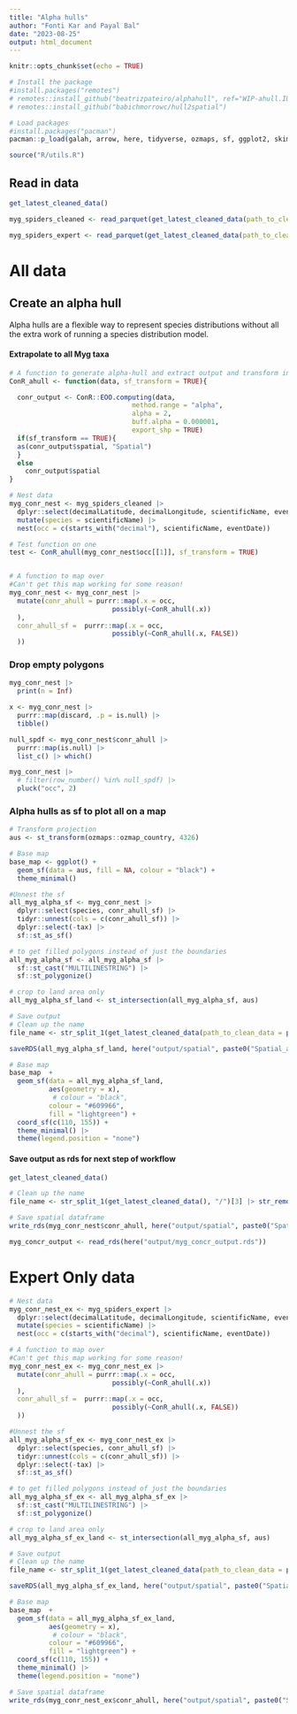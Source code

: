 ```yaml
---
title: "Alpha hulls"
author: "Fonti Kar and Payal Bal"
date: "2023-08-25"
output: html_document
---
```


```r
knitr::opts_chunk$set(echo = TRUE)
```

```r
# Install the package
#install.packages("remotes")
# remotes::install_github("beatrizpateiro/alphahull", ref="WIP-ahull.IUCN-feature")
# remotes::install_github("babichmorrowc/hull2spatial")

# Load packages
#install.packages("pacman")
pacman::p_load(galah, arrow, here, tidyverse, ozmaps, sf, ggplot2, skimr, alphahull, hull2spatial, sp, purrr, ConR, dplyr)

source("R/utils.R")
```

## Read in data

```r
get_latest_cleaned_data()

myg_spiders_cleaned <- read_parquet(get_latest_cleaned_data(path_to_clean_data = paste0(here("output/data/"), "/"))[2])

myg_spiders_expert <- read_parquet(get_latest_cleaned_data(path_to_clean_data = paste0(here("output/data/"), "/"))[1])
```

# All data 
## Create an alpha hull

Alpha hulls are a flexible way to represent species distributions without all the extra work of running a species distribution model. 


#### Extrapolate to all Myg taxa

```r
# A function to generate alpha-hull and extract output and transform into sf object
ConR_ahull <- function(data, sf_transform = TRUE){

  conr_output <- ConR::EOO.computing(data, 
                               method.range = "alpha",
                               alpha = 2, 
                               buff.alpha = 0.000001,
                               export_shp = TRUE)
  if(sf_transform == TRUE){
  as(conr_output$spatial, "Spatial")
  } 
  else
    conr_output$spatial
}

# Nest data
myg_conr_nest <- myg_spiders_cleaned |> 
  dplyr::select(decimalLatitude, decimalLongitude, scientificName, eventDate) |> 
  mutate(species = scientificName) |> 
  nest(occ = c(starts_with("decimal"), scientificName, eventDate))

# Test function on one
test <- ConR_ahull(myg_conr_nest$occ[[1]], sf_transform = TRUE)


# A function to map over
#Can't get this map working for some reason!
myg_conr_nest <- myg_conr_nest |>
  mutate(conr_ahull = purrr::map(.x = occ,
                          possibly(~ConR_ahull(.x))
  ),
  conr_ahull_sf =  purrr::map(.x = occ,
                          possibly(~ConR_ahull(.x, FALSE))
  )) 
```

### Drop empty polygons

```r
myg_conr_nest |> 
  print(n = Inf)

x <- myg_conr_nest |> 
  purrr::map(discard, .p = is.null) |> 
  tibble()

null_spdf <- myg_conr_nest$conr_ahull |> 
  purrr::map(is.null) |> 
  list_c() |> which()

myg_conr_nest |> 
  # filter(row_number() %in% null_spdf) |> 
  pluck("occ", 2)
```

### Alpha hulls as sf to plot all on a map

```r
# Transform projection
aus <- st_transform(ozmaps::ozmap_country, 4326)

# Base map 
base_map <- ggplot() + 
  geom_sf(data = aus, fill = NA, colour = "black") + 
  theme_minimal()

#Unnest the sf
all_myg_alpha_sf <- myg_conr_nest |> 
  dplyr::select(species, conr_ahull_sf) |> 
  tidyr::unnest(cols = c(conr_ahull_sf)) |> 
  dplyr::select(-tax) |> 
  sf::st_as_sf()

# to get filled polygons instead of just the boundaries
all_myg_alpha_sf <- all_myg_alpha_sf |> 
  sf::st_cast("MULTILINESTRING") |>
  sf::st_polygonize()

# crop to land area only
all_myg_alpha_sf_land <- st_intersection(all_myg_alpha_sf, aus)

# Save output
# Clean up the name
file_name <- str_split_1(get_latest_cleaned_data(path_to_clean_data = paste0(here("output/data/"), "/"))[2], "/")[10] |> str_remove(".parquet")

saveRDS(all_myg_alpha_sf_land, here("output/spatial", paste0("Spatial_alpha_hulls_sf_class_", file_name, ".rds")))

# Base map 
base_map  + 
  geom_sf(data = all_myg_alpha_sf_land, 
          aes(geometry = x),
           # colour = "black",
          colour = "#609966",
          fill = "lightgreen") +
  coord_sf(c(110, 155)) +
  theme_minimal() |> 
  theme(legend.position = "none")

```

#### Save output as rds for next step of workflow

```r
get_latest_cleaned_data()

# Clean up the name
file_name <- str_split_1(get_latest_cleaned_data(), "/")[3] |> str_remove(".parquet")

# Save spatial dataframe
write_rds(myg_conr_nest$conr_ahull, here("output/spatial", paste0("Spatial_alpha_hulls_", file_name, ".rds")))

myg_concr_output <- read_rds(here("output/myg_concr_output.rds"))
```

# Expert Only data

```r
# Nest data
myg_conr_nest_ex <- myg_spiders_expert |> 
  dplyr::select(decimalLatitude, decimalLongitude, scientificName, eventDate) |> 
  mutate(species = scientificName) |> 
  nest(occ = c(starts_with("decimal"), scientificName, eventDate))

# A function to map over
#Can't get this map working for some reason!
myg_conr_nest_ex <- myg_conr_nest_ex |>
  mutate(conr_ahull = purrr::map(.x = occ,
                          possibly(~ConR_ahull(.x))
  ),
  conr_ahull_sf =  purrr::map(.x = occ,
                          possibly(~ConR_ahull(.x, FALSE))
  )) 
```

```r
#Unnest the sf
all_myg_alpha_sf_ex <- myg_conr_nest_ex |> 
  dplyr::select(species, conr_ahull_sf) |> 
  tidyr::unnest(cols = c(conr_ahull_sf)) |> 
  dplyr::select(-tax) |> 
  sf::st_as_sf()

# to get filled polygons instead of just the boundaries
all_myg_alpha_sf_ex <- all_myg_alpha_sf_ex |> 
  sf::st_cast("MULTILINESTRING") |>
  sf::st_polygonize()

# crop to land area only
all_myg_alpha_sf_ex_land <- st_intersection(all_myg_alpha_sf, aus)

# Save output
# Clean up the name
file_name <- str_split_1(get_latest_cleaned_data(path_to_clean_data = paste0(here("output/data/"), "/"))[1], "/")[10] |> str_remove(".parquet")

saveRDS(all_myg_alpha_sf_ex_land, here("output/spatial", paste0("Spatial_alpha_hulls_sf_class_expert_", file_name, ".rds")))

# Base map 
base_map  + 
  geom_sf(data = all_myg_alpha_sf_ex_land, 
          aes(geometry = x),
           # colour = "black",
          colour = "#609966",
          fill = "lightgreen") + 
  coord_sf(c(110, 155)) +
  theme_minimal() |> 
  theme(legend.position = "none")
```

```r
# Save spatial dataframe
write_rds(myg_conr_nest_ex$conr_ahull, here("output/spatial", paste0("Spatial_alpha_hulls_expert", file_name, ".rds")))
```

